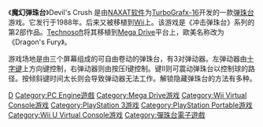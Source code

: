 {{unreferenced|time=2020-03-01T21:27:20+00:00}}
《'''魔幻弹珠台'''》Devil's Crush 是由[[NAXAT软件|NAXAT软件]]为[[TurboGrafx-16|TurboGrafx-16]]开发的一款[[弹珠台|弹珠台]]游戏。它发行于1988年。后来又被移植到[[Wii|Wii]]上。该游戏是《冲击弹珠台》系列的第2部作品。[[Technosoft|Technosoft]]将其移植到[[Mega_Drive|Mega Drive]]平台上，歐美名称改为《Dragon's Fury》。

游戏场地是由三个屏幕组成的可自由卷动的弹珠台，有3对弹动器。左弹动器由[[十字键|十字键]]上方向键控制，右弹动器则由按压I键控制。键II则可震动弹珠台以控制球的路径。按倾斜键时间太长则会导致弹动器无法工作。解锁隐藏弹珠台的方法有多种。

[[Category:1990年电子游戏|D]]
[[Category:PC_Engine遊戲|Category:PC Engine遊戲]]
[[Category:Mega_Drive游戏|Category:Mega Drive游戏]]
[[Category:Wii_Virtual_Console游戏|Category:Wii Virtual Console游戏]]
[[Category:PlayStation_3游戏|Category:PlayStation 3游戏]]
[[Category:PlayStation_Portable游戏|Category:PlayStation Portable游戏]]
[[Category:Wii_U_Virtual_Console游戏|Category:Wii U Virtual Console游戏]]
[[Category:彈珠台電子遊戲|Category:彈珠台電子遊戲]]